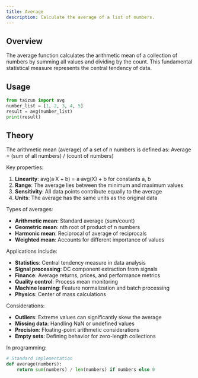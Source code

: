 ```yaml
---
title: Average
description: Calculate the average of a list of numbers.
---
```


## Overview

The average function calculates the arithmetic mean of a collection of numbers by summing all values and dividing by the count. This fundamental statistical measure represents the central tendency of data.

## Usage

```python
from taizun import avg
number_list = [1, 2, 3, 4, 5]
result = avg(number_list)
print(result)
```

## Theory

The arithmetic mean (average) of a set of n numbers is defined as:
Average = (sum of all numbers) / (count of numbers)

Key properties:
1. **Linearity**: avg(a·X + b) = a·avg(X) + b for constants a, b
2. **Range**: The average lies between the minimum and maximum values
3. **Sensitivity**: All data points contribute equally to the average
4. **Units**: The average has the same units as the original data

Types of averages:
- **Arithmetic mean**: Standard average (sum/count)
- **Geometric mean**: nth root of product of n numbers
- **Harmonic mean**: Reciprocal of average of reciprocals
- **Weighted mean**: Accounts for different importance of values

Applications include:
- **Statistics**: Central tendency measure in data analysis
- **Signal processing**: DC component extraction from signals
- **Finance**: Average returns, prices, and performance metrics
- **Quality control**: Process mean monitoring
- **Machine learning**: Feature normalization and batch processing
- **Physics**: Center of mass calculations

Considerations:
- **Outliers**: Extreme values can significantly skew the average
- **Missing data**: Handling NaN or undefined values
- **Precision**: Floating-point arithmetic considerations
- **Empty sets**: Defining behavior for zero-length collections

In programming:
```python
# Standard implementation
def average(numbers):
    return sum(numbers) / len(numbers) if numbers else 0
```